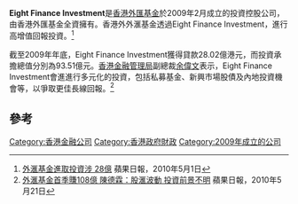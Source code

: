'''Eight Finance Investment'''是[[香港外匯基金|香港外匯基金]]於2009年2月成立的投資控股公司，由香港外匯基金全資擁有。香港外外滙基金透過Eight Finance Investment，進行高增值回報投資。<ref>[http://hk.apple.nextmedia.com/template/apple/art_main.php?iss_id=20100501&sec_id=15307&subsec=15320&art_id=13985240 外滙基金進取投資涉 28億] {{Wayback|url=http://hk.apple.nextmedia.com/template/apple/art_main.php?iss_id=20100501&sec_id=15307&subsec=15320&art_id=13985240 |date=20191016123211 }} 蘋果日報，2010年5月1日</ref>

截至2009年年底，Eight Finance Investment獲得貸款28.02億港元，而投資承擔總值分別為93.51億元。[[香港金融管理局|香港金融管理局]]副總裁[[余偉文|余偉文]]表示，Eight Finance Investment會進進行多元化的投資，包括私募基金、新興市場股債及內地投資機會等，以爭取更佳長線回報。<ref>[http://hk.apple.nextmedia.com/template/apple/art_main.php?iss_id=20100521&sec_id=15307&subsec=15320&art_id=14052444 外滙基金首季賺108億 陳德霖：股滙波動 投資前景不明] {{Wayback|url=http://hk.apple.nextmedia.com/template/apple/art_main.php?iss_id=20100521&sec_id=15307&subsec=15320&art_id=14052444 |date=20191016123209 }} 蘋果日報，2010年5月21日</ref>

==參考==
{{reflist}}

[[Category:香港金融公司|Category:香港金融公司]]
[[Category:香港政府財政|Category:香港政府財政]]
[[Category:2009年成立的公司|Category:2009年成立的公司]]